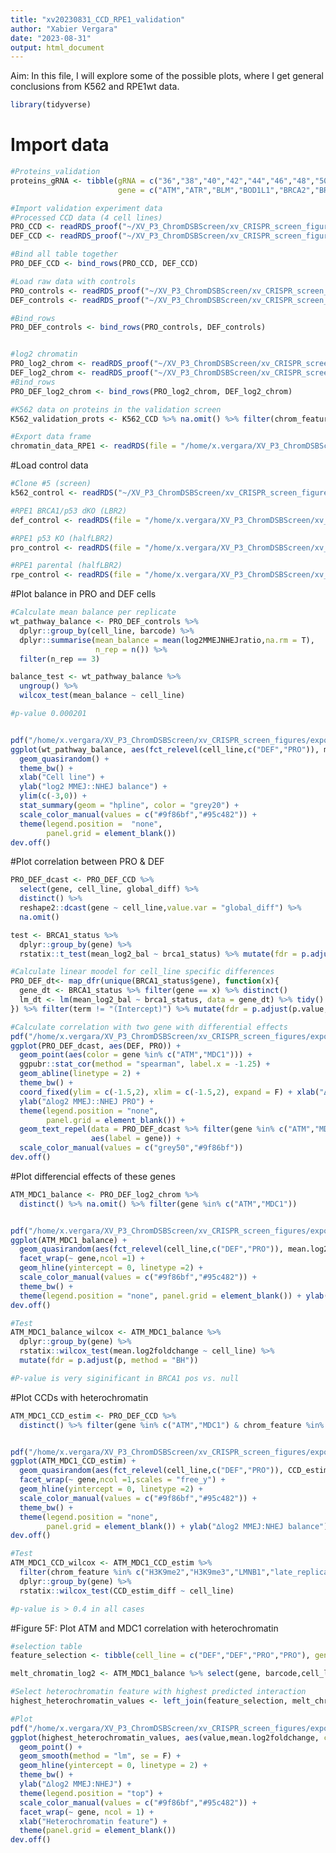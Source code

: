 ```yaml
---
title: "xv20230831_CCD_RPE1_validation"
author: "Xabier Vergara"
date: "2023-08-31"
output: html_document
---
```


Aim: In this file, I will explore some of the possible plots, where I get general conclusions from K562 and RPE1wt data.

```r
library(tidyverse)
```

# Import data

```r
#Proteins_validation
proteins_gRNA <- tibble(gRNA = c("36","38","40","42","44","46","48","50","52","54","56","58","60","62","64","66","68","70","72","74"),
                        gene = c("ATM","ATR","BLM","BOD1L1","BRCA2","BRCC3","CHAF1A","CHEK2","FAAP24","FANCD2","FANCG","FANCM","MDC1","PARP1","POLL","RAD50","RBBP8","RMI2","SMC5","TOPBP1"))

#Import validation experiment data
#Processed CCD data (4 cell lines)
PRO_CCD <- readRDS_proof("~/XV_P3_ChromDSBScreen/xv_CRISPR_screen_figures/data/processed_data","PRO_CCD")
DEF_CCD <- readRDS_proof("~/XV_P3_ChromDSBScreen/xv_CRISPR_screen_figures/data/processed_data","DEF_CCD")

#Bind all table together
PRO_DEF_CCD <- bind_rows(PRO_CCD, DEF_CCD)

#Load raw data with controls
PRO_controls <- readRDS_proof("~/XV_P3_ChromDSBScreen/xv_CRISPR_screen_figures/data/processed_data/CCD_validation_RPE1/","PRO_screening_raw") %>% filter(gRNA == "halfLBR2")
DEF_controls <- readRDS_proof("~/XV_P3_ChromDSBScreen/xv_CRISPR_screen_figures/data/processed_data/CCD_validation_RPE1/","DEF_screening_raw") %>% filter(gRNA == "LBR2")

#Bind_rows 
PRO_DEF_controls <- bind_rows(PRO_controls, DEF_controls)


#log2 chromatin
PRO_log2_chrom <- readRDS_proof("~/XV_P3_ChromDSBScreen/xv_CRISPR_screen_figures/data/processed_data/CCD_validation_RPE1/","PRO_log2")
DEF_log2_chrom <- readRDS_proof("~/XV_P3_ChromDSBScreen/xv_CRISPR_screen_figures/data/processed_data/CCD_validation_RPE1/","DEF_log2")
#Bind_rows 
PRO_DEF_log2_chrom <- bind_rows(PRO_log2_chrom, DEF_log2_chrom)

#K562 data on proteins in the validation screen
K562_validation_prots <- K562_CCD %>% na.omit() %>% filter(chrom_feature %in% c("H3K4me1","H3K36me3","LMNB1","H3K27me3","H3K27ac","H3K4me2","H3K4me3","H3K9me3","H3K9me2","late_replicating"))

#Export data frame
chromatin_data_RPE1 <- readRDS(file = "/home/x.vergara/XV_P3_ChromDSBScreen/xv_CRISPR_screen_figures/data/revisions/validation_screen/xv20230806_DSB_TRIP_pool_chromatin_data.rds")

```

#Load control data
```r
#Clone #5 (screen)
k562_control <- readRDS("~/XV_P3_ChromDSBScreen/xv_CRISPR_screen_figures/data/processed_data/CCD_analysis/xv20220819_screening_raw_data_repair_metrics.rds")

#RPE1 BRCA1/p53 dKO (LBR2)
def_control <- readRDS(file = "/home/x.vergara/XV_P3_ChromDSBScreen/xv_CRISPR_screen_figures/data/revisions/validation_screen/xv20230912_DEF_control_data.rds")

#RPE1 p53 KO (halfLBR2)
pro_control <- readRDS(file = "/home/x.vergara/XV_P3_ChromDSBScreen/xv_CRISPR_screen_figures/data/revisions/validation_screen/xv20230912_PRO_control_data.rds")

#RPE1 parental (halfLBR2)
rpe_control <- readRDS(file = "/home/x.vergara/XV_P3_ChromDSBScreen/xv_CRISPR_screen_figures/data/revisions/validation_screen/xv20230915_RPE1_control_data.rds")

```

#Plot balance in PRO and DEF cells
```R
#Calculate mean balance per replicate
wt_pathway_balance <- PRO_DEF_controls %>%
  dplyr::group_by(cell_line, barcode) %>%
  dplyr::summarise(mean_balance = mean(log2MMEJNHEJratio,na.rm = T),
                   n_rep = n()) %>%
  filter(n_rep == 3)

balance_test <- wt_pathway_balance %>%
  ungroup() %>%
  wilcox_test(mean_balance ~ cell_line)

#p-value 0.000201


pdf("/home/x.vergara/XV_P3_ChromDSBScreen/xv_CRISPR_screen_figures/export/xv20220117_paper_figure_short/figure_5_ATM_MDC1/xv20231013_Fig5A_pathway_balance.pdf",width = 2, height =  4)
ggplot(wt_pathway_balance, aes(fct_relevel(cell_line,c("DEF","PRO")), mean_balance, color = cell_line)) + 
  geom_quasirandom() +
  theme_bw() + 
  xlab("Cell line") + 
  ylab("log2 MMEJ::NHEJ balance") +
  ylim(c(-3,0)) +
  stat_summary(geom = "hpline", color = "grey20") +
  scale_color_manual(values = c("#9f86bf","#95c482")) +
  theme(legend.position =  "none",
        panel.grid = element_blank())
dev.off()
```

#Plot correlation between PRO & DEF

```r
PRO_DEF_dcast <- PRO_DEF_CCD %>% 
  select(gene, cell_line, global_diff) %>%
  distinct() %>%
  reshape2::dcast(gene ~ cell_line,value.var = "global_diff") %>%
  na.omit()

test <- BRCA1_status %>%
  dplyr::group_by(gene) %>%
  rstatix::t_test(mean_log2_bal ~ brca1_status) %>% mutate(fdr = p.adjust(p))

#Calculate linear moodel for cell_line specific differences
PRO_DEF_dt<- map_dfr(unique(BRCA1_status$gene), function(x){
  gene_dt <- BRCA1_status %>% filter(gene == x) %>% distinct()
  lm_dt <- lm(mean_log2_bal ~ brca1_status, data = gene_dt) %>% tidy() %>% mutate(gene = x)
}) %>% filter(term != "(Intercept)") %>% mutate(fdr = p.adjust(p.value, method = "BH"))
```



```r
#Calculate correlation with two gene with differential effects
pdf("/home/x.vergara/XV_P3_ChromDSBScreen/xv_CRISPR_screen_figures/export/xv20220117_paper_figure_short/figure_5_ATM_MDC1/xv20231013_Fig5B_correlation_global_effects.pdf",width = 3, height =  4)
ggplot(PRO_DEF_dcast, aes(DEF, PRO)) + 
  geom_point(aes(color = gene %in% c("ATM","MDC1"))) +
  ggpubr::stat_cor(method = "spearman", label.x = -1.25) + 
  geom_abline(linetype = 2) +
  theme_bw() + 
  coord_fixed(ylim = c(-1.5,2), xlim = c(-1.5,2), expand = F) + xlab("∆log2 MMEJ::NHEJ DEF") +
  ylab("∆log2 MMEJ::NHEJ PRO") +
  theme(legend.position = "none",
        panel.grid = element_blank()) +
  geom_text_repel(data = PRO_DEF_dcast %>% filter(gene %in% c("ATM","MDC1")),
                  aes(label = gene)) +
  scale_color_manual(values = c("grey50","#9f86bf"))
dev.off()
```

#Plot differencial effects of these genes
```r
ATM_MDC1_balance <- PRO_DEF_log2_chrom %>%
  distinct() %>% na.omit() %>% filter(gene %in% c("ATM","MDC1"))


pdf("/home/x.vergara/XV_P3_ChromDSBScreen/xv_CRISPR_screen_figures/export/xv20220117_paper_figure_short/figure_5_ATM_MDC1/xv20231013_Fig5C_ATM_MDC1_log2diff.pdf",width = 2.5, height =  4)
ggplot(ATM_MDC1_balance) +
  geom_quasirandom(aes(fct_relevel(cell_line,c("DEF","PRO")), mean.log2foldchange, color = cell_line)) + 
  facet_wrap(~ gene,ncol =1) +
  geom_hline(yintercept = 0, linetype =2) +
  scale_color_manual(values = c("#9f86bf","#95c482")) +
  theme_bw() +
  theme(legend.position = "none", panel.grid = element_blank()) + ylab("∆log2 MMEJ:NHEJ balance") + xlab("Cell line")
dev.off()

#Test
ATM_MDC1_balance_wilcox <- ATM_MDC1_balance %>% 
  dplyr::group_by(gene) %>%
  rstatix::wilcox_test(mean.log2foldchange ~ cell_line) %>%
  mutate(fdr = p.adjust(p, method = "BH"))

#P-value is very siginificant in BRCA1 pos vs. null


```

#Plot CCDs with heterochromatin
```r
ATM_MDC1_CCD_estim <- PRO_DEF_CCD %>%
  distinct() %>% filter(gene %in% c("ATM","MDC1") & chrom_feature %in% c("LMNB1","H3K9me2","H3K9me3","H3K27me3","late_replicating"))


pdf("/home/x.vergara/XV_P3_ChromDSBScreen/xv_CRISPR_screen_figures/export/xv20220117_paper_figure_short/figure_5_ATM_MDC1/xv20231013_Fig5E_CCD_effect_heterochromatin.pdf",width = 2.5, height =  4)
ggplot(ATM_MDC1_CCD_estim) +
  geom_quasirandom(aes(fct_relevel(cell_line,c("DEF","PRO")), CCD_estim_diff, color = cell_line)) + 
  facet_wrap(~ gene,ncol =1,scales = "free_y") +
  geom_hline(yintercept = 0, linetype =2) +
  scale_color_manual(values = c("#9f86bf","#95c482")) +
  theme_bw() +
  theme(legend.position = "none",
        panel.grid = element_blank()) + ylab("∆log2 MMEJ:NHEJ balance") + xlab("Cell line")
dev.off()

#Test
ATM_MDC1_CCD_wilcox <- ATM_MDC1_CCD_estim %>% 
  filter(chrom_feature %in% c("H3K9me2","H3K9me3","LMNB1","late_replicating","H3K27me3") & CCD_synergy_score != 0) %>% 
  dplyr::group_by(gene) %>%
  rstatix::wilcox_test(CCD_estim_diff ~ cell_line)

#p-value is > 0.4 in all cases


```

#Figure 5F: Plot ATM and MDC1 correlation with heterochromatin
```r
#selection table
feature_selection <- tibble(cell_line = c("DEF","DEF","PRO","PRO"), gene = c("ATM","MDC1","ATM","MDC1"),variable = c("dam_LMNB1","dam_LMNB1","dam_H3K9me2","dam_H3K9me3"))

melt_chromatin_log2 <- ATM_MDC1_balance %>% select(gene, barcode,cell_line,mean.log2foldchange, dam_LMNB1,dam_H3K9me3, dam_H3K9me2) %>% reshape2::melt(id.vars = c("gene","barcode","cell_line","mean.log2foldchange"))

#Select heterochromatin feature with highest predicted interaction
highest_heterochromatin_values <- left_join(feature_selection, melt_chromatin_log2)

#Plot
pdf("/home/x.vergara/XV_P3_ChromDSBScreen/xv_CRISPR_screen_figures/export/xv20220117_paper_figure_short/figure_5_ATM_MDC1/xv20231013_Fig5F_correlation_between_delta_heterochromatin.pdf",width = 2.5, height =  4)
ggplot(highest_heterochromatin_values, aes(value,mean.log2foldchange, color = cell_line)) +
  geom_point() +
  geom_smooth(method = "lm", se = F) +
  geom_hline(yintercept = 0, linetype = 2) +
  theme_bw() +
  ylab("∆log2 MMEJ:NHEJ") +
  theme(legend.position = "top") +
  scale_color_manual(values = c("#9f86bf","#95c482")) +
  facet_wrap(~ gene, ncol = 1) + 
  xlab("Heterochromatin feature") +
  theme(panel.grid = element_blank())
dev.off()


```